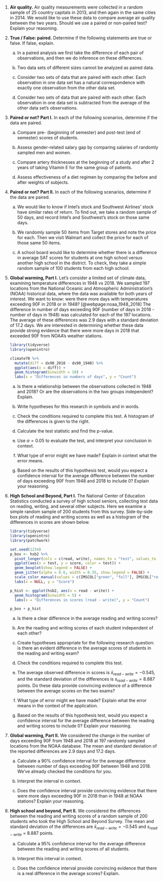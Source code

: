 1. **Air quality.** 
Air quality measurements were collected in a random sample of 25 country capitals in 2013, and then again in the same cities in 2014. 
We would like to use these data to compare average air quality between the two years. 
Should we use a paired or non-paired test? 
Explain your reasoning.

1. **True / False: paired.** 
Determine if the following statements are true or false. If false, explain.

    a.  In a paired analysis we first take the difference of each pair of observations, and then we do inference on these differences.

    b.  Two data sets of different sizes cannot be analyzed as paired data.

    c.  Consider two sets of data that are paired with each other. Each observation in one data set has a natural correspondence with exactly one observation from the other data set.

    d.  Consider two sets of data that are paired with each other. Each observation in one data set is subtracted from the average of the other data set's observations.

1. **Paired or not? Part I.** 
In each of the following scenarios, determine if the data are paired.

    a. Compare pre- (beginning of semester) and post-test (end of semester) scores of students.

    b.  Assess gender-related salary gap by comparing salaries of randomly sampled men and women.

    c.  Compare artery thicknesses at the beginning of a study and after 2 years of taking Vitamin E for the same group of patients.

    d.  Assess effectiveness of a diet regimen by comparing the before and after weights of subjects.

1. **Paired or not? Part II.** 
In each of the following scenarios, determine if the data are paired.

    a. We would like to know if Intel's stock and Southwest Airlines' stock have similar rates of return. To find out, we take a random sample of 50 days, and record Intel's and Southwest's stock on those same days.

    b.  We randomly sample 50 items from Target stores and note the price for each. Then we visit Walmart and collect the price for each of those same 50 items.

    c.  A school board would like to determine whether there is a difference in average SAT scores for students at one high school versus another high school in the district. To check, they take a simple random sample of 100 students from each high school.

1. **Global warming, Part I.** 
Let's consider a limited set of climate data, examining temperature differences in 1948 vs 2018. 
We sampled 197 locations from the National Oceanic and Atmospheric Administration's (NOAA) historical data, where the data was available for both years of interest. 
We want to know: were there more days with temperatures exceeding 90F in 2018 or in 1948? [@webpage:noaa_1948_2018] 
The difference in number of days exceeding 90F (number of days in 2018 - number of days in 1948) was calculated for each of the 197 locations. 
The average of these differences was 2.9 days with a standard deviation of 17.2 days. 
We are interested in determining whether these data provide strong evidence that there were more days in 2018 that exceeded 90F from NOAA's weather stations.

    ```r
    library(tidyverse)
    library(openintro)
    
    climate70 %>%
      mutate(diff = dx90_2018 - dx90_1948) %>%
      ggplot(aes(x = diff)) +
      geom_histogram(binwidth = 10) +
      labs(x = "Differences in numbers of days", y = "Count")
    ```

    a. Is there a relationship between the observations collected in 1948 and 2018? Or are the observations in the two groups independent? Explain.

    b.  Write hypotheses for this research in symbols and in words.

    c.  Check the conditions required to complete this test. A histogram of the differences is given to the right.

    d.  Calculate the test statistic and find the p-value.

    e.  Use $\alpha = 0.05$ to evaluate the test, and interpret your conclusion in context.

    f.  What type of error might we have made? Explain in context what the error means.

    g.  Based on the results of this hypothesis test, would you expect a confidence interval for the average difference between the number of days exceeding 90F from 1948 and 2018 to include 0? Explain your reasoning.

1. **High School and Beyond, Part I.** 
The National Center of Education Statistics conducted a survey of high school seniors, collecting test data on reading, writing, and several other subjects. 
Here we examine a simple random sample of 200 students from this survey. 
Side-by-side box plots of reading and writing scores as well as a histogram of the differences in scores are shown below.

    ```r
    library(tidyverse)
    library(openintro)
    library(patchwork)
    
    set.seed(1234)
    p_box <- hsb2 %>%
      pivot_longer(cols = c(read, write), names_to = "test", values_to = "score") %>%
      ggplot(aes(x = test, y = score, color = test)) +
      geom_boxplot(show.legend = FALSE) +
      geom_jitter(alpha = 0.6, width = 0.35, show.legend = FALSE) +
      scale_color_manual(values = c(IMSCOL["green", "full"], IMSCOL["red", "full"])) +
      labs(x = NULL, y = "Score")
    
    p_hist <- ggplot(hsb2, aes(x = read - write)) +
      geom_histogram(binwidth = 5) +
      labs(x = "Differences in scores (read - write)", y = "Count")
    
    p_box + p_hist
    ```

    a.  Is there a clear difference in the average reading and writing scores?

    b.  Are the reading and writing scores of each student independent of each other?

    c.  Create hypotheses appropriate for the following research question: is there an evident difference in the average scores of students in the reading and writing exam?

    d.  Check the conditions required to complete this test.

    e.  The average observed difference in scores is $\bar{x}_{read-write} = -0.545$, and the standard deviation of the differences is $s_{read-write} = 8.887$ points. Do these data provide convincing evidence of a difference between the average scores on the two exams?

    f.  What type of error might we have made? Explain what the error means in the context of the application.

    g.  Based on the results of this hypothesis test, would you expect a confidence interval for the average difference between the reading and writing scores to include 0? Explain your reasoning.

1. **Global warming, Part II.** 
We considered the change in the number of days exceeding 90F from 1948 and 2018 at 197 randomly sampled locations from the NOAA database. 
The mean and standard deviation of the reported differences are 2.9 days and 17.2 days.

    a.  Calculate a 90% confidence interval for the average difference between number of days exceeding 90F between 1948 and 2018. We've already checked the conditions for you.

    b.  Interpret the interval in context.

    c.  Does the confidence interval provide convincing evidence that there were more days exceeding 90F in 2018 than in 1948 at NOAA stations? Explain your reasoning.

1. **High school and beyond, Part II.** 
We considered the differences between the reading and writing scores of a random sample of 200 students who took the High School and Beyond Survey. 
The mean and standard deviation of the differences are $\bar{x}_{read-write} = -0.545$ and $s_{read-write}$ = 8.887 points.

    a.  Calculate a 95% confidence interval for the average difference between the reading and writing scores of all students.

    b.  Interpret this interval in context.

    c.  Does the confidence interval provide convincing evidence that there is a real difference in the average scores? Explain.
